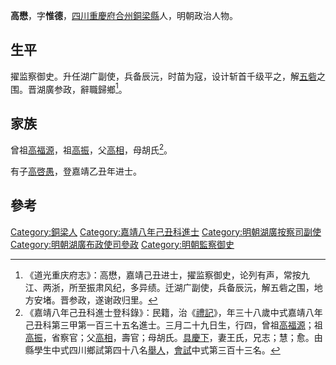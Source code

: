 {{明清人物信息框
| 姓名 = 高懋
| 原名 =
| 圖片名稱= 
| 圖片大小 =
| 圖片說明 = 
| 最高職務 =
| 國家 = 大明 
| 爵位 =
| 籍貫 = [[四川|四川]][[重慶府|重慶府]][[合州|合州]][[銅梁縣|銅梁縣]]
| 族裔 = 
| 字號 = 
| 諡號 =
| 出生日期 = 三月二十九日
| 出生地點 = 
| 逝世日期 = 卒年不詳 
| 逝世地點 =
| 墓葬 =
| 配偶 = 王氏
| 親屬 = 
| 出身 =
* 嘉靖八年己丑科同進士出身
| 經歷 =
| 著作 = 
}}
'''高懋'''{{BD|1492年||？年||}}，字'''惟德'''，[[四川|四川]][[重慶府|重慶府]][[合州|合州]][[銅梁縣|銅梁縣]]人，明朝政治人物。

==生平==
擢监察御史。升任湖广副使，兵备辰沅，时苗为寇，设计斩首千级平之，解[[五砦|五砦]]之围。晋湖廣参政，辭職歸鄉<ref>《道光重庆府志》：高懋，嘉靖己丑进士，擢监察御史，论列有声，常按九江、两浙，所至振肃风纪，多异绩。迁湖广副使，兵备辰沅，解五砦之围，地方安堵。晋参政，遂谢政归里。</ref>。

==家族==
曾祖[[高福源|高福源]]，祖[[高振|高振]]，父[[高相|高相]]，母胡氏<ref>《嘉靖八年己丑科進士登科錄》：民籍，治《[[禮記|禮記]]》，年三十八歲中式嘉靖八年己丑科第三甲第一百三十五名進士。三月二十九日生，行四，曾祖[[高福源|高福源]]；祖[[高振|高振]]，省察官；父[[高相|高相]]，壽官；母胡氏。[[具慶下|具慶下]]，妻王氏，兄志；慧；愈。由縣學生中式四川鄉試第四十八名[[舉人|舉人]]，[[會試|會試]]中式第三百十三名。</ref>。

有子[[高啓愚|高啓愚]]，登嘉靖乙丑年进士。

==參考==
{{reflist}}

{{嘉靖八年己丑科殿試金榜}}

{{Authority control}}

{{DEFAULTSORT:Gao高}}
[[Category:銅梁人|Category:銅梁人]]
[[Category:嘉靖八年己丑科進士|Category:嘉靖八年己丑科進士]]
[[Category:明朝湖廣按察司副使|Category:明朝湖廣按察司副使]]
[[Category:明朝湖廣布政使司參政|Category:明朝湖廣布政使司參政]]
[[Category:明朝監察御史|Category:明朝監察御史]]


{{明朝人物小作品}}